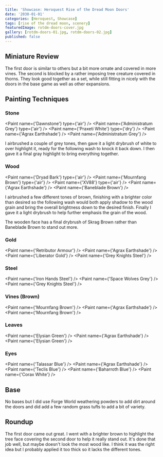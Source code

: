 ```yaml
---
title: 'Showcase: Heroquest Rise of the Dread Moon Doors'
date: '2030-01-01'
categories: [Heroquest, Showcase]
tags: [rise of the dread moon, scenery]
featuredImage: rotdm-doors-cover.jpg
gallery: [rotdm-doors-01.jpg, rotdm-doors-02.jpg]
published: false
---
```



## Miniature Review

The first door is similar to others but a bit more ornate and covered in more vines. The second is blocked by a rather
imposing tree creature covered in thorns. They look good together as a set, while still fitting in nicely with the
doors in the base game as well as other expansions.

## Painting Techniques

### Stone

<Paint name={'Dawnstone'} type={'air'} />
<Paint name={'Administratum Grey'} type={'air'} />
<Paint name={'Praxeti White'} type={'dry'} />
<Paint name={'Agrax Earthshade'} />
<Paint name={'Administratum Grey'} />

I airbrushed a couple of grey tones, then gave it a light drybrush of white to over highlight it, ready for the
following wash to knock it back down. I then gave it a final gray highlight to bring everything together.

### Wood

<Paint name={'Dryad Bark'} type={'air'} />
<Paint name={'Mournfang Brown'} type={'air'} />
<Paint name={'XV88'} type={'air'} />
<Paint name={'Agrax Earthshade'} />
<Paint name={'Baneblade Brown'} />

I airbrushed a few different tones of brown, finishing with a brighter color than desired so the following wash
would both apply shadow to the wood grain and bring the overall brightness down to the desired finish.
Finally I gave it a light drybrush to help further emphasis the grain of the wood.

The wooden face has a final drybrush of Skrag Brown rather than Baneblade Brown to stand out more.

### Gold

<Paint name={'Retributor Armour'} />
<Paint name={'Agrax Earthshade'} />
<Paint name={'Liberator Gold'} />
<Paint name={'Grey Knights Steel'} />

### Steel

<Paint name={'Iron Hands Steel'} />
<Paint name={'Space Wolves Grey'} />
<Paint name={'Grey Knights Steel'} />

### Vines (Brown)

<Paint name={'Mournfang Brown'} />
<Paint name={'Agrax Earthshade'} />
<Paint name={'Mournfang Brown'} />

### Leaves

<Paint name={'Elysian Green'} />
<Paint name={'Agrax Earthshade'} />
<Paint name={'Elysian Green'} />

### Eyes

<Paint name={'Talassar Blue'} />
<Paint name={'Agrax Earthshade'} />
<Paint name={'Teclis Blue'} />
<Paint name={'Baharroth Blue'} />
<Paint name={'Corax White'} />

## Base

No bases but I did use Forge World weathering powders to add dirt around the doors and did add a few random grass
tufts to add a bit of variety.

## Roundup

The first door came out great. I went with a brighter brown to highlight the tree face covering the second door to
help it really stand out. It's done that job well, but maybe doesn't look the most wood like. I think it was the right
idea but I probably applied it too thick so it lacks the different tones.
